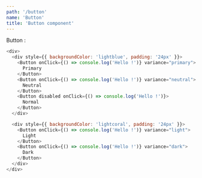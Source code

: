 ```yaml
---
path: '/button'
name: 'Button'
title: 'Button component'
---
```


Button :

```js
<div>
  <div style={{ backgroundColor: 'lightblue', padding: '24px' }}>
    <Button onClick={() => console.log('Hello !')} variance="primary">
      Primary
    </Button>
    <Button onClick={() => console.log('Hello !')} variance="neutral">
      Neutral
    </Button>
    <Button disabled onClick={() => console.log('Hello !')}>
      Normal
    </Button>
  </div>

  <div style={{ backgroundColor: 'lightcoral', padding: '24px' }}>
    <Button onClick={() => console.log('Hello !')} variance="light">
      Light
    </Button>
    <Button onClick={() => console.log('Hello !')} variance="dark">
      Dark
    </Button>
  </div>
</div>
```
